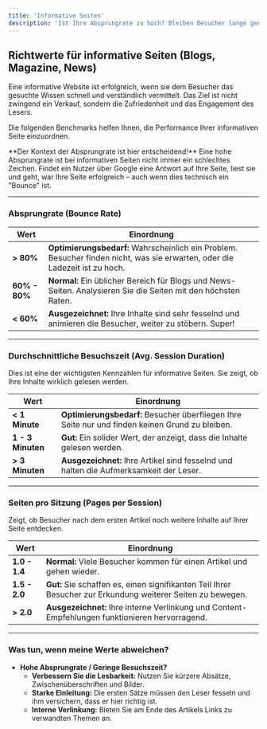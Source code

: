 ```yaml
---
title: 'Informative Seiten'
description: 'Ist Ihre Absprungrate zu hoch? Bleiben Besucher lange genug? Hier finden Sie Richtwerte und Benchmarks für Blogs, Magazine und Dokumentationsseiten.'
---
```


## Richtwerte für informative Seiten (Blogs, Magazine, News)

Eine informative Website ist erfolgreich, wenn sie dem Besucher das gesuchte Wissen schnell und verständlich vermittelt. Das Ziel ist nicht zwingend ein Verkauf, sondern die Zufriedenheit und das Engagement des Lesers.

Die folgenden Benchmarks helfen Ihnen, die Performance Ihrer informativen Seite einzuordnen.

<Note>
  **Der Kontext der Absprungrate ist hier entscheidend!**
  Eine hohe Absprungrate ist bei informativen Seiten nicht immer ein schlechtes Zeichen. Findet ein Nutzer über Google eine Antwort auf Ihre Seite, liest sie und geht, war Ihre Seite erfolgreich – auch wenn dies technisch ein "Bounce" ist.
</Note>

---

### Absprungrate (Bounce Rate)

| Wert                 | Einordnung                                                                                                       |
| -------------------- | ---------------------------------------------------------------------------------------------------------------- |
| **> 80%**            | **Optimierungsbedarf:** Wahrscheinlich ein Problem. Besucher finden nicht, was sie erwarten, oder die Ladezeit ist zu hoch. |
| **60% - 80%**        | **Normal:** Ein üblicher Bereich für Blogs und News-Seiten. Analysieren Sie die Seiten mit den höchsten Raten.      |
| **< 60%**            | **Ausgezeichnet:** Ihre Inhalte sind sehr fesselnd und animieren die Besucher, weiter zu stöbern. Super!            |

---

### Durchschnittliche Besuchszeit (Avg. Session Duration)

Dies ist eine der wichtigsten Kennzahlen für informative Seiten. Sie zeigt, ob Ihre Inhalte wirklich gelesen werden.

| Wert                 | Einordnung                                                                                                       |
| -------------------- | ---------------------------------------------------------------------------------------------------------------- |
| **< 1 Minute**       | **Optimierungsbedarf:** Besucher überfliegen Ihre Seite nur und finden keinen Grund zu bleiben.                      |
| **1 - 3 Minuten**    | **Gut:** Ein solider Wert, der anzeigt, dass die Inhalte gelesen werden.                                          |
| **> 3 Minuten**      | **Ausgezeichnet:** Ihre Artikel sind fesselnd und halten die Aufmerksamkeit der Leser.                           |

---

### Seiten pro Sitzung (Pages per Session)

Zeigt, ob Besucher nach dem ersten Artikel noch weitere Inhalte auf Ihrer Seite entdecken.

| Wert                 | Einordnung                                                                                                       |
| -------------------- | ---------------------------------------------------------------------------------------------------------------- |
| **1.0 - 1.4**        | **Normal:** Viele Besucher kommen für einen Artikel und gehen wieder.                                               |
| **1.5 - 2.0**        | **Gut:** Sie schaffen es, einen signifikanten Teil Ihrer Besucher zur Erkundung weiterer Seiten zu bewegen.        |
| **> 2.0**            | **Ausgezeichnet:** Ihre interne Verlinkung und Content-Empfehlungen funktionieren hervorragend.                      |

---

### Was tun, wenn meine Werte abweichen?

*   **Hohe Absprungrate / Geringe Besuchszeit?**
    *   **Verbessern Sie die Lesbarkeit:** Nutzen Sie kürzere Absätze, Zwischenüberschriften und Bilder.
    *   **Starke Einleitung:** Die ersten Sätze müssen den Leser fesseln und ihm versichern, dass er hier richtig ist.
    *   **Interne Verlinkung:** Bieten Sie am Ende des Artikels Links zu verwandten Themen an.

